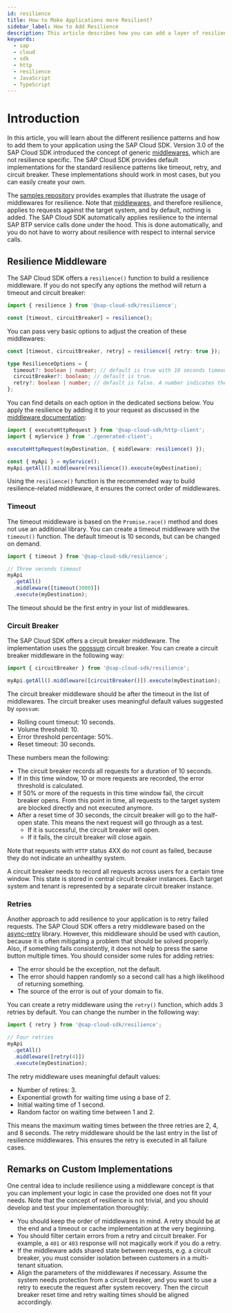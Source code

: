 ```yaml
---
id: resilience
title: How to Make Applications more Resilient?
sidebar_label: How to Add Resilience
description: This article describes how you can add a layer of resilience to applications
keywords:
  - sap
  - cloud
  - sdk
  - http
  - resilience
  - JavaScript
  - TypeScript
---
```


# Introduction

In this article, you will learn about the different resilience patterns and how to add them to your application using the SAP Cloud SDK.
Version 3.0 of the SAP Cloud SDK introduced the concept of generic [middlewares](../features/middleware), which are not resilience specific.
The SAP Cloud SDK provides default implementations for the standard resilience patterns like timeout, retry, and circuit breaker.
These implementations should work in most cases, but you can easily create your own.

The [samples repository](https://github.com/SAP-samples/cloud-sdk-js/tree/main/samples/resilience-examples) provides examples that illustrate the usage of middlewares for resilience.
Note that [middlewares](../features/middleware), and therefore resilience, applies to requests against the target system, and by default, nothing is added.
The SAP Cloud SDK automatically applies resilience to the internal SAP BTP service calls done under the hood.
This is done automatically, and you do not have to worry about resilience with respect to internal service calls.

## Resilience Middleware

The SAP Cloud SDK offers a `resilience()` function to build a resilience middleware.
If you do not specify any options the method will return a timeout and circuit breaker:

```ts
import { resilience } from '@sap-cloud-sdk/resilience';

const [timeout, circuitBreaker] = resilience();
```

You can pass very basic options to adjust the creation of these middlewares:

```ts
const [timeout, circuitBreaker, retry] = resilience({ retry: true });

type ResilienceOptions = {
  timeout?: boolean | number; // default is true with 10 seconds timeout. A number indicates the timeout in milliseconds.
  circuitBreaker?: boolean; // default is true.
  retry?: boolean | number; // default is false. A number indicates the number of retries.
};
```

You can find details on each option in the dedicated sections below.
You apply the resilience by adding it to your request as discussed in the [middleware documentation](../features/middleware):

```ts
import { executeHttpRequest } from '@sap-cloud-sdk/http-client';
import { myService } from './generated-client';

executeHttpRequest(myDestination, { middleware: resilience() });

const { myApi } = myService();
myApi.getAll().middleware(resilience()).execute(myDestination);
```

Using the `resilience()` function is the recommended way to build resilience-related middleware, it ensures the correct order of middlewares.

### Timeout

The timeout middleware is based on the `Promise.race()` method and does not use an additional library.
You can create a timeout middleware with the `timeout()` function.
The default timeout is 10 seconds, but can be changed on demand.

```ts
import { timeout } from '@sap-cloud-sdk/resilience';

// Three seconds timeout
myApi
  .getAll()
  .middleware([timeout(3000)])
  .execute(myDestination);
```

The timeout should be the first entry in your list of middlewares.

### Circuit Breaker

The SAP Cloud SDK offers a circuit breaker middleware.
The implementation uses the [opossum](https://nodeshift.dev/opossum/) circuit breaker.
You can create a circuit breaker middleware in the following way:

```ts
import { circuitBreaker } from '@sap-cloud-sdk/resilience';

myApi.getAll().middleware([circuitBreaker()]).execute(myDestination);
```

The circuit breaker middleware should be after the timeout in the list of middlewares.
The circuit breaker uses meaningful default values suggested by `opossum`:

- Rolling count timeout: 10 seconds.
- Volume threshold: 10.
- Error threshold percentage: 50%.
- Reset timeout: 30 seconds.

These numbers mean the following:

- The circuit breaker records all requests for a duration of 10 seconds.
- If in this time window, 10 or more requests are recorded, the error threshold is calculated.
- If 50% or more of the requests in this time window fail, the circuit breaker opens.
  From this point in time, all requests to the target system are blocked directly and not executed anymore.
- After a reset time of 30 seconds, the circuit breaker will go to the half-open state.
  This means the next request will go through as a test.
  - If it is successful, the circuit breaker will open.
  - If it fails, the circuit breaker will close again.

Note that requests with `HTTP` status 4XX do not count as failed, because they do not indicate an unhealthy system.

A circuit breaker needs to record all requests across users for a certain time window.
This state is stored in central circuit breaker instances.
Each target system and tenant is represented by a separate circuit breaker instance.

### Retries

Another approach to add resilience to your application is to retry failed requests.
The SAP Cloud SDK offers a retry middleware based on the [async-retry](https://www.npmjs.com/package/async-retry) library.
However, this middleware should be used with caution, because it is often mitigating a problem that should be solved properly.
Also, if something fails consistently, it does not help to press the same button multiple times.
You should consider some rules for adding retries:

- The error should be the exception, not the default.
- The error should happen randomly so a second call has a high likelihood of returning something.
- The source of the error is out of your domain to fix.

You can create a retry middleware using the `retry()` function, which adds 3 retries by default.
You can change the number in the following way:

```ts
import { retry } from '@sap-cloud-sdk/resilience';

// Four retries
myApi
  .getAll()
  .middleware([retry(4)])
  .execute(myDestination);
```

The retry middleware uses meaningful default values:

- Number of retires: 3.
- Exponential growth for waiting time using a base of 2.
- Initial waiting time of 1 second.
- Random factor on waiting time between 1 and 2.

This means the maximum waiting times between the three retries are 2, 4, and 8 seconds.
The retry middleware should be the last entry in the list of resilience middlewares.
This ensures the retry is executed in all failure cases.

## Remarks on Custom Implementations

One central idea to include resilience using a middleware concept is that you can implement your logic in case the provided one does not fit your needs.
Note that the concept of resilience is not trivial, and you should develop and test your implementation thoroughly:

- You should keep the order of middlewares in mind.
  A retry should be at the end and a timeout or cache implementation at the very beginning.
- You should filter certain errors from a retry and circuit breaker.
  For example, a `401` or `403` response will not magically work if you do a retry.
- If the middleware adds shared state between requests, e.g. a circuit breaker, you must consider isolation between customers in a multi-tenant situation.
- Align the parameters of the middlewares if necessary.
  Assume the system needs protection from a circuit breaker, and you want to use a retry to execute the request after system recovery.
  Then the circuit breaker reset time and retry waiting times should be aligned accordingly.
